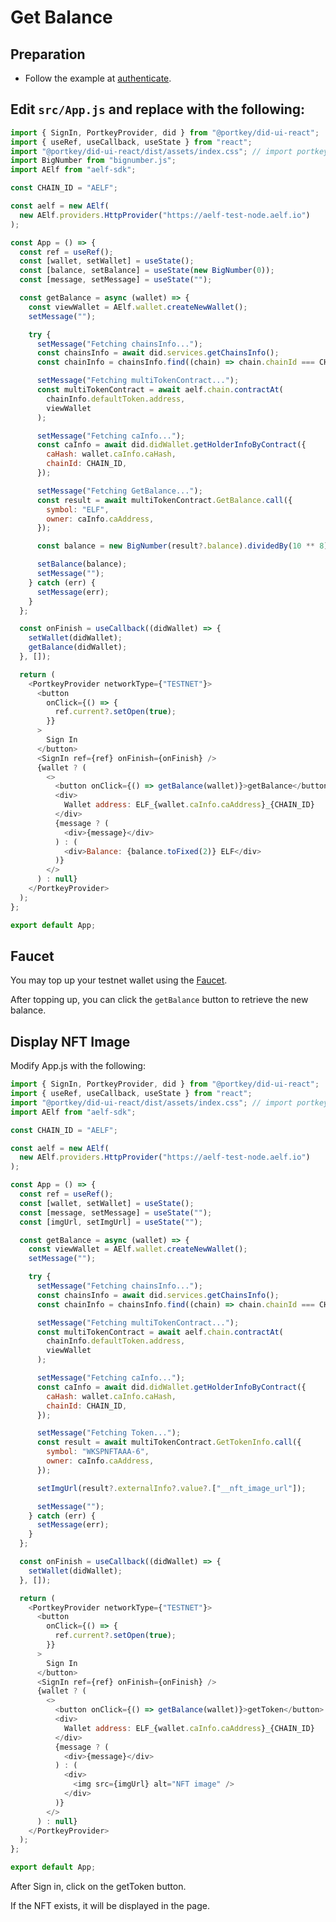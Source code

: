 # Get Balance

## Preparation

- Follow the example at [authenticate](/portkey-sign-in).

## Edit `src/App.js` and replace with the following:

```js filename="src/App.js" copy showLineNumbers
import { SignIn, PortkeyProvider, did } from "@portkey/did-ui-react";
import { useRef, useCallback, useState } from "react";
import "@portkey/did-ui-react/dist/assets/index.css"; // import portkey css
import BigNumber from "bignumber.js";
import AElf from "aelf-sdk";

const CHAIN_ID = "AELF";

const aelf = new AElf(
  new AElf.providers.HttpProvider("https://aelf-test-node.aelf.io")
);

const App = () => {
  const ref = useRef();
  const [wallet, setWallet] = useState();
  const [balance, setBalance] = useState(new BigNumber(0));
  const [message, setMessage] = useState("");

  const getBalance = async (wallet) => {
    const viewWallet = AElf.wallet.createNewWallet();
    setMessage("");

    try {
      setMessage("Fetching chainsInfo...");
      const chainsInfo = await did.services.getChainsInfo();
      const chainInfo = chainsInfo.find((chain) => chain.chainId === CHAIN_ID);

      setMessage("Fetching multiTokenContract...");
      const multiTokenContract = await aelf.chain.contractAt(
        chainInfo.defaultToken.address,
        viewWallet
      );

      setMessage("Fetching caInfo...");
      const caInfo = await did.didWallet.getHolderInfoByContract({
        caHash: wallet.caInfo.caHash,
        chainId: CHAIN_ID,
      });

      setMessage("Fetching GetBalance...");
      const result = await multiTokenContract.GetBalance.call({
        symbol: "ELF",
        owner: caInfo.caAddress,
      });

      const balance = new BigNumber(result?.balance).dividedBy(10 ** 8);

      setBalance(balance);
      setMessage("");
    } catch (err) {
      setMessage(err);
    }
  };

  const onFinish = useCallback((didWallet) => {
    setWallet(didWallet);
    getBalance(didWallet);
  }, []);

  return (
    <PortkeyProvider networkType={"TESTNET"}>
      <button
        onClick={() => {
          ref.current?.setOpen(true);
        }}
      >
        Sign In
      </button>
      <SignIn ref={ref} onFinish={onFinish} />
      {wallet ? (
        <>
          <button onClick={() => getBalance(wallet)}>getBalance</button>
          <div>
            Wallet address: ELF_{wallet.caInfo.caAddress}_{CHAIN_ID}
          </div>
          {message ? (
            <div>{message}</div>
          ) : (
            <div>Balance: {balance.toFixed(2)} ELF</div>
          )}
        </>
      ) : null}
    </PortkeyProvider>
  );
};

export default App;
```

## Faucet

You may top up your testnet wallet using the [Faucet](https://testnet-faucet.aelf.io).

After topping up, you can click the `getBalance` button to retrieve the new balance.

## Display NFT Image

Modify App.js with the following:

```js filename="src/App.js" copy showLineNumbers
import { SignIn, PortkeyProvider, did } from "@portkey/did-ui-react";
import { useRef, useCallback, useState } from "react";
import "@portkey/did-ui-react/dist/assets/index.css"; // import portkey css
import AElf from "aelf-sdk";

const CHAIN_ID = "AELF";

const aelf = new AElf(
  new AElf.providers.HttpProvider("https://aelf-test-node.aelf.io")
);

const App = () => {
  const ref = useRef();
  const [wallet, setWallet] = useState();
  const [message, setMessage] = useState("");
  const [imgUrl, setImgUrl] = useState("");

  const getBalance = async (wallet) => {
    const viewWallet = AElf.wallet.createNewWallet();
    setMessage("");

    try {
      setMessage("Fetching chainsInfo...");
      const chainsInfo = await did.services.getChainsInfo();
      const chainInfo = chainsInfo.find((chain) => chain.chainId === CHAIN_ID);

      setMessage("Fetching multiTokenContract...");
      const multiTokenContract = await aelf.chain.contractAt(
        chainInfo.defaultToken.address,
        viewWallet
      );

      setMessage("Fetching caInfo...");
      const caInfo = await did.didWallet.getHolderInfoByContract({
        caHash: wallet.caInfo.caHash,
        chainId: CHAIN_ID,
      });

      setMessage("Fetching Token...");
      const result = await multiTokenContract.GetTokenInfo.call({
        symbol: "WKSPNFTAAA-6",
        owner: caInfo.caAddress,
      });

      setImgUrl(result?.externalInfo?.value?.["__nft_image_url"]);

      setMessage("");
    } catch (err) {
      setMessage(err);
    }
  };

  const onFinish = useCallback((didWallet) => {
    setWallet(didWallet);
  }, []);

  return (
    <PortkeyProvider networkType={"TESTNET"}>
      <button
        onClick={() => {
          ref.current?.setOpen(true);
        }}
      >
        Sign In
      </button>
      <SignIn ref={ref} onFinish={onFinish} />
      {wallet ? (
        <>
          <button onClick={() => getBalance(wallet)}>getToken</button>
          <div>
            Wallet address: ELF_{wallet.caInfo.caAddress}_{CHAIN_ID}
          </div>
          {message ? (
            <div>{message}</div>
          ) : (
            <div>
              <img src={imgUrl} alt="NFT image" />
            </div>
          )}
        </>
      ) : null}
    </PortkeyProvider>
  );
};

export default App;
```

After Sign in, click on the getToken button.

If the NFT exists, it will be displayed in the page.
